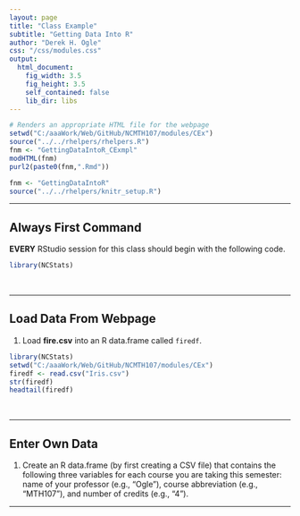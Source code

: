 ```yaml
---
layout: page
title: "Class Example"
subtitle: "Getting Data Into R"
author: "Derek H. Ogle"
css: "/css/modules.css"
output:
  html_document:
    fig_width: 3.5
    fig_height: 3.5
    self_contained: false
    lib_dir: libs
---
```

```r
# Renders an appropriate HTML file for the webpage
setwd("C:/aaaWork/Web/GitHub/NCMTH107/modules/CEx")
source("../../rhelpers/rhelpers.R")
fnm <- "GettingDataIntoR_CExmpl"
modHTML(fnm)
purl2(paste0(fnm,".Rmd"))
```

```r
fnm <- "GettingDataIntoR"
source("../../rhelpers/knitr_setup.R")
```

----

## Always First Command
**EVERY** RStudio session for this class should begin with the following code.
```r
library(NCStats)
```

<br>

----

## Load Data From Webpage

1. Load **fire.csv** into an R data.frame called `firedf`. 

```r
library(NCStats)
setwd("C:/aaaWork/Web/GitHub/NCMTH107/modules/CEx")
firedf <- read.csv("Iris.csv")
str(firedf)
headtail(firedf)
```

<br>

----

## Enter Own Data

1. Create an R data.frame (by first creating a CSV file) that contains the following three variables for each course you are taking this semester: name of your professor (e.g., "Ogle"), course abbreviation (e.g., "MTH107"), and number of credits (e.g., "4").

----
